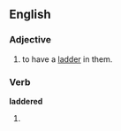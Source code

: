 ==English==

===Adjective===
{{en-ad}}

# {{context|of tights, stockings, etc}} to have a [[ladder]] in them.

===Verb===
'''laddered'''

# {{past of|[[ladder]]}}